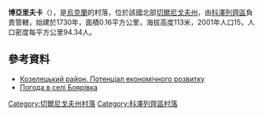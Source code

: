 {{coord|50|58|13|N|31|9|32|E|scale:100000|display=title}}

'''博亞里夫卡'''（{{lang-uk|Боярівка}}），是[[烏克蘭|烏克蘭]]的村落，位於該國北部[[切爾尼戈夫州|切爾尼戈夫州]]，由[[科澤列齊區|科澤列齊區]]負責管轄，始建於1730年，面積0.16平方公里，海拔高度113米，2001年人口15，人口密度每平方公里94.34人。

==參考資料==
*[http://cg.gov.ua/web_docs/1/2014/03/docs/KOZELETS.PDF Козелецький район. Потенціал економічного розвитку]{{Wayback|url=http://cg.gov.ua/web_docs/1/2014/03/docs/KOZELETS.PDF |date=20151222113731 }}
* [http://weather.in.ua/ua/chernigovskaja/1940 Погода в селі Боярівка]{{Wayback|url=http://weather.in.ua/ua/chernigovskaja/1940 |date=20111220133915 }}

[[Category:切爾尼戈夫州村落|Category:切爾尼戈夫州村落]]
[[Category:科澤列齊區村落|Category:科澤列齊區村落]]


{{Chernihiv-geo-stub}}